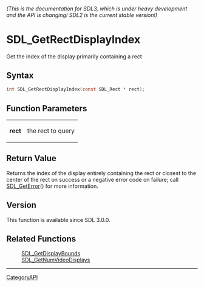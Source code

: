 ====== (This is the documentation for SDL3, which is under heavy development and the API is changing! SDL2 is the current stable version!) ======
= SDL_GetRectDisplayIndex =

Get the index of the display primarily containing a rect 

== Syntax ==

<syntaxhighlight lang='c'>
int SDL_GetRectDisplayIndex(const SDL_Rect * rect);
</syntaxhighlight>

== Function Parameters ==

{|
|'''rect'''
|the rect to query
|}

== Return Value ==

Returns the index of the display entirely containing the rect or closest to
the center of the rect on success or a negative error code on failure; call
[[SDL_GetError]]() for more information.

== Version ==

This function is available since SDL 3.0.0.

== Related Functions ==

:[[SDL_GetDisplayBounds]]
:[[SDL_GetNumVideoDisplays]]

----
[[CategoryAPI]]


